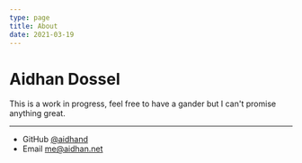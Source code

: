 ```yaml
---
type: page
title: About
date: 2021-03-19
---
```


# Aidhan Dossel
This is a work in progress, feel free to have a gander but I can't promise anything great.
    
---

- GitHub [@aidhand](https://github.com/aidhand)
- Email  me@aidhan.net

